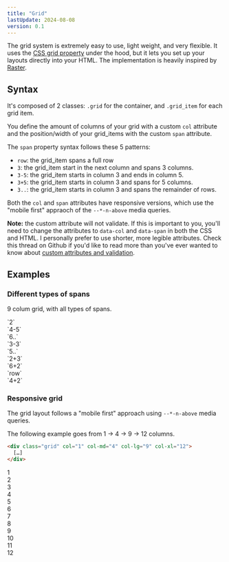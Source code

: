 ```yaml
---
title: "Grid"
lastUpdate: 2024-08-08
version: 0.1
---
```


The grid system is extremely easy to use, light weight, and very flexible. It uses the [CSS grid property](https://developer.mozilla.org/en-US/docs/Web/CSS/grid) under the hood, but it lets you set up your layouts directly into your HTML. The implementation is heavily inspired by [Raster](https://github.com/rsms/raster).

## Syntax

It's composed of 2 classes: `.grid` for the container, and `.grid_item` for each grid item.

You define the amount of columns of your grid with a custom `col` attribute and the position/width of your grid_items with the custom `span` attribute.

The `span` property syntax follows these 5 patterns:

- `row`: the grid_item spans a full row
- `3`: the grid_item start in the next column and spans 3 columns.
- `3-5`: the grid_item starts in column 3 and ends in column 5.
- `3+5`: the grid_item starts in column 3 and spans for 5 columns.
- `3..`: the grid_item starts in column 3 and spans the remainder of rows.

Both the `col` and `span` attributes have responsive versions, which use the "mobile first" appraoch of the `--*-n-above` media queries.

**Note:** the custom attribute will not validate. If this is important to you, you'll need to change the attributes to `data-col` and `data-span` in both the CSS and HTML. I personally prefer to use shorter, more legible attributes. Check this thread on Github if you'd like to read more than you've ever wanted to know about [custom attributes and validation](https://github.com/whatwg/html/issues/2271).

## Examples

### Different types of spans

9 colum grid, with all types of spans.

<div class="grid docs_grid" col="9">
  <div class="grid_item" span="2">`2`</div>
  <div class="grid_item" span="4-5">`4-5`</div>
  <div class="grid_item" span="6..">`6..`</div>
  <div class="grid_item" span="3-3">`3-3`</div>
  <div class="grid_item" span="5..">`5..`</div>
  <div class="grid_item" span="2+3">`2+3`</div>
  <div class="grid_item" span="6+2">`6+2`</div>
  <div class="grid_item" span="row">`row`</div>
  <div class="grid_item" span="4+2">`4+2`</div>
</div>

### Responsive grid

The grid layout follows a "mobile first" approach using `--*-n-above` media queries.

The following example goes from  1 → 4 → 9 → 12 columns.

```html
<div class="grid" col="1" col-md="4" col-lg="9" col-xl="12">
  […]
</div>
```

<div class="grid docs_grid" col="1" col-md="4" col-lg="9" col-xl="12">
  <div class="grid_item">1</div>
  <div class="grid_item">2</div>
  <div class="grid_item">3</div>
  <div class="grid_item">4</div>
  <div class="grid_item">5</div>
  <div class="grid_item">6</div>
  <div class="grid_item">7</div>
  <div class="grid_item">8</div>
  <div class="grid_item">9</div>
  <div class="grid_item">10</div>
  <div class="grid_item">11</div>
  <div class="grid_item">12</div>
</div>

